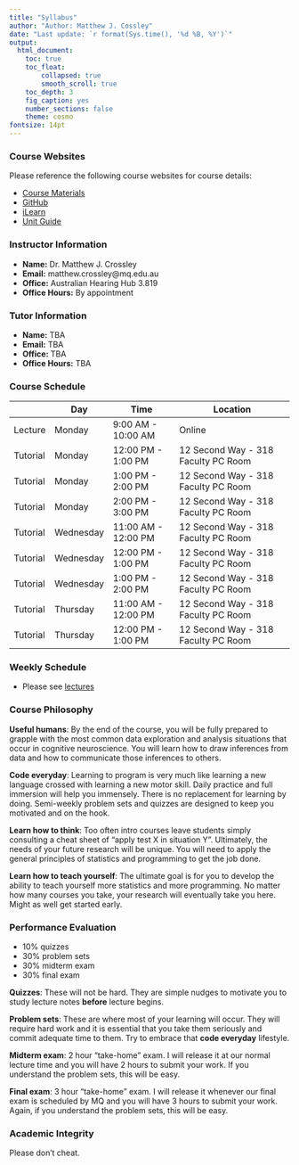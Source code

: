 ```yaml
---
title: "Syllabus"
author: "Author: Matthew J. Cossley"
date: "Last update: `r format(Sys.time(), '%d %B, %Y')`"
output:
  html_document:
    toc: true
    toc_float:
        collapsed: true
        smooth_scroll: true
    toc_depth: 3
    fig_caption: yes
    number_sections: false
    theme: cosmo
fontsize: 14pt
---
```


### Course Websites
Please reference the following course websites for course
details:

- [Course Materials](https://crossley.github.io/cogs2020/)
- [GitHub](https://github.com/crossley/cogs2020)
- [iLearn](https://ilearn.mq.edu.au/course/view.php?id=38800)
- [Unit Guide](https://unitguides.mq.edu.au/unit_offerings/123650/unit_guide)

### Instructor Information
- **Name:** Dr. Matthew J. Crossley
- **Email:** matthew.crossley@mq.edu.au
- **Office:** Australian Hearing Hub 3.819
- **Office Hours:** By appointment

### Tutor Information
- **Name:** TBA
- **Email:** TBA
- **Office:** TBA
- **Office Hours:** TBA

### Course Schedule
|          | Day       | Time                | Location                            |
|----------|-----------|---------------------|-------------------------------------|
| Lecture  | Monday    | 9:00 AM - 10:00 AM  | Online                              |
| Tutorial | Monday    | 12:00 PM - 1:00 PM  | 12 Second Way - 318 Faculty PC Room |
| Tutorial | Monday    | 1:00 PM - 2:00 PM   | 12 Second Way - 318 Faculty PC Room |
| Tutorial | Monday    | 2:00 PM - 3:00 PM   | 12 Second Way - 318 Faculty PC Room |
| Tutorial | Wednesday | 11:00 AM - 12:00 PM | 12 Second Way - 318 Faculty PC Room |
| Tutorial | Wednesday | 12:00 PM - 1:00 PM  | 12 Second Way - 318 Faculty PC Room |
| Tutorial | Wednesday | 1:00 PM - 2:00 PM   | 12 Second Way - 318 Faculty PC Room |
| Tutorial | Thursday  | 11:00 AM - 12:00 PM | 12 Second Way - 318 Faculty PC Room |
| Tutorial | Thursday  | 12:00 PM - 1:00 PM  | 12 Second Way - 318 Faculty PC Room |

### Weekly Schedule
- Please see [lectures](https://crossley.github.io/cogs2020/lectures-exported.html)

### Course Philosophy
**Useful humans**: By the end of the course, you will be
fully prepared to grapple with the most common data
exploration and analysis situations that occur in cognitive
neuroscience. You will learn how to draw inferences from
data and how to communicate those inferences to others.

**Code everyday**: Learning to program is very much like
learning a new language crossed with learning a new motor
skill. Daily practice and full immersion will help you
immensely. There is no replacement for learning by doing.
Semi-weekly problem sets and quizzes are designed to keep
you motivated and on the hook.

**Learn how to think**:  Too often intro courses leave
students simply consulting a cheat sheet of "apply test X in
situation Y".  Ultimately, the needs of your future research
will be unique. You will need to apply the general
principles of statistics and programming to get the job
done.

**Learn how to teach yourself**: The ultimate goal is for
you to develop the ability to teach yourself more statistics
and more programming. No matter how many courses you take,
your research will eventually take you here. Might as well
get started early.

### Performance Evaluation
- 10% quizzes
- 30% problem sets
- 30% midterm exam
- 30% final exam

**Quizzes**: These will not be hard. They are simple nudges
to motivate you to study lecture notes **before** lecture
begins.

**Problem sets**: These are where most of your learning will
occur. They will require hard work and it is essential that
you take them seriously and commit adequate time to them.
Try to embrace that **code everyday** lifestyle.

**Midterm exam**: 2 hour "take-home" exam. I will release it
at our normal lecture time and you will have 2 hours to
submit your work. If you understand the problem sets, this
will be easy.

**Final exam**: 3 hour "take-home" exam. I will release it
whenever our final exam is scheduled by MQ and you will have
3 hours to submit your work. Again, if you understand the
problem sets, this will be easy.

### Academic Integrity
Please don't cheat.